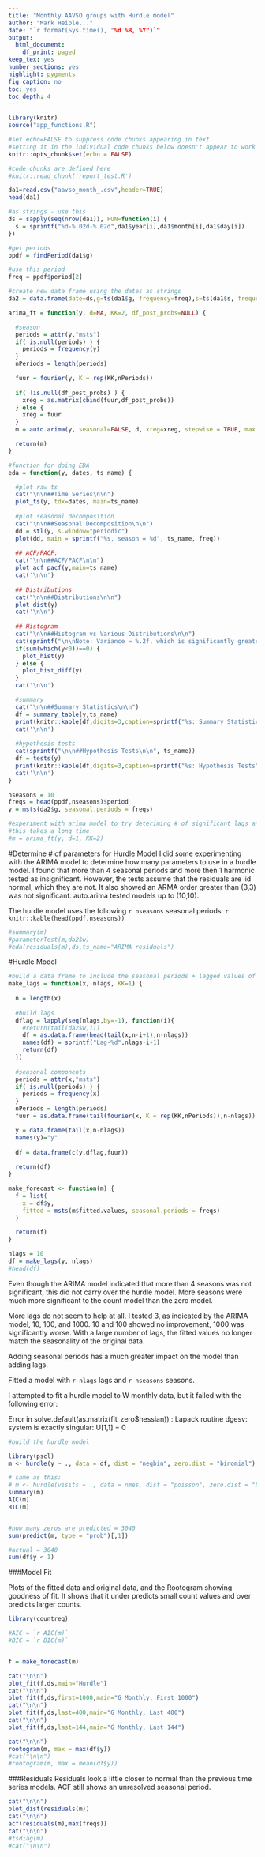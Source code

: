 ---
title: "Monthly AAVSO groups with Hurdle model"
author: "Mark Heiple..."
date: "`r format(Sys.time(), "%d %B, %Y")`"
output:
  html_document:
    df_print: paged
keep_tex: yes
number_sections: yes
highlight: pygments
fig_caption: no
toc: yes
toc_depth: 4
---

```{r, include=FALSE, purl=FALSE}
library(knitr)
source("app_functions.R")

#set echo=FALSE to suppress code chunks appearing in text
#setting it in the individual code chunks below doesn't appear to work
knitr::opts_chunk$set(echo = FALSE)

#code chunks are defined here
#knitr::read_chunk('report_test.R')

```


```{r, echo=FALSE,include=FALSE, cache=FALSE}
da1=read.csv("aavso_month_.csv",header=TRUE)
head(da1)

#as strings - use this
ds = sapply(seq(nrow(da1)), FUN=function(i) {
  s = sprintf("%d-%.02d-%.02d",da1$year[i],da1$month[i],da1$day[i])
})

#get periods
ppdf = findPeriod(da1$g)

#use this period
freq = ppdf$period[2]

#create new data frame using the dates as strings
da2 = data.frame(date=ds,g=ts(da1$g, frequency=freq),s=ts(da1$s, frequency=freq),w=ts(da1$W, frequency=freq))
```

```{r, echo=FALSE, include=FALSE}

arima_ft = function(y, d=NA, KK=2, df_post_probs=NULL) {

  #season
  periods = attr(y,"msts")
  if( is.null(periods) ) {
    periods = frequency(y)
  }
  nPeriods = length(periods)

  fuur = fourier(y, K = rep(KK,nPeriods))
  
  if( !is.null(df_post_probs) ) {
    xreg = as.matrix(cbind(fuur,df_post_probs))
  } else {
    xreg = fuur
  }
  m = auto.arima(y, seasonal=FALSE, d, xreg=xreg, stepwise = TRUE, max.p=10,max.q=10,max.order=20)

  return(m)  
}

#function for doing EDA
eda = function(y, dates, ts_name) {

  #plot raw ts
  cat("\n\n##Time Series\n\n")
  plot_ts(y, tdx=dates, main=ts_name)
  
  #plot seasonal decomposition
  cat("\n\n##Seasonal Decomposition\n\n")
  dd = stl(y, s.window="periodic")
  plot(dd, main = sprintf("%s, season = %d", ts_name, freq))
  
  ## ACF/PACF:
  cat("\n\n##ACF/PACF\n\n")
  plot_acf_pacf(y,main=ts_name)
  cat('\n\n')
  
  ## Distributions
  cat("\n\n##Distributions\n\n")
  plot_dist(y)
  cat('\n\n')
  
  ## Histogram
  cat("\n\n##Histogram vs Various Distributions\n\n")
  cat(sprintf("\n\nNote: Variance = %.2f, which is significantly greater than the mean (%.2f), which indicates that the data is closer to a negative binomial distribution.\n\n",round(var(y),digits=2),round(mean(y),digits=2)))
  if(sum(which(y<0))==0) {
    plot_hist(y)
  } else {
    plot_hist_diff(y)
  }
  cat('\n\n')

  #summary   
  cat("\n\n##Summary Statistics\n\n")
  df = summary_table(y,ts_name)
  print(knitr::kable(df,digits=3,caption=sprintf("%s: Summary Statistics", ts_name)))
  cat('\n\n')
  
  #hypothesis tests
  cat(sprintf("\n\n##Hypothesis Tests\n\n", ts_name))
  df = tests(y)
  print(knitr::kable(df,digits=3,caption=sprintf("%s: Hypothesis Tests",ts_name)))
  cat('\n\n')
}

nseasons = 10
freqs = head(ppdf,nseasons)$period
y = msts(da2$g, seasonal.periods = freqs)

#experiment with arima model to try deteriming # of significant lags and seasons
#this takes a long time
#m = arima_ft(y, d=1, KK=2)
```
\newpage
#Determine # of parameters for Hurdle Model
I did some experimenting with the ARIMA model to determine how many parameters to use in a hurdle model. I found that more than 4 seasonal periods and more then 1 harmonic tested as insignificant. However, the tests assume that the residuals are iid normal, which they are not. It also showed an ARMA order greater than (3,3) was not significant. auto.arima tested models up to (10,10).

The hurdle model uses the following `r nseasons` seasonal periods:
`r knitr::kable(head(ppdf,nseasons))`

```{r,echo=FALSE, include=TRUE, results='asis'}
#summary(m)
#parameterTest(m,da2$w)
#eda(residuals(m),ds,ts_name="ARIMA residuals")
```

\newpage
#Hurdle Model

```{r,echo=FALSE, include=TRUE}

#build a data frame to include the seasonal periods + lagged values of the counts
make_lags = function(x, nlags, KK=1) {
  
  n = length(x)
  
  #build lags
  dflag = lapply(seq(nlags,by=-1), function(i){
    #return(tail(da2$w,i))
    df = as.data.frame(head(tail(x,n-i+1),n-nlags))
    names(df) = sprintf("Lag-%d",nlags-i+1)
    return(df)
  })
  
  #seasonal components
  periods = attr(x,"msts")
  if( is.null(periods) ) {
    periods = frequency(x)
  }
  nPeriods = length(periods)
  fuur = as.data.frame(tail(fourier(x, K = rep(KK,nPeriods)),n-nlags))

  y = data.frame(tail(x,n-nlags))
  names(y)="y"
  
  df = data.frame(c(y,dflag,fuur))
  
  return(df)
}

make_forecast <- function(m) {
  f = list(
    x = df$y,
    fitted = msts(m$fitted.values, seasonal.periods = freqs)
  )

  return(f)  
}

nlags = 10
df = make_lags(y, nlags)
#head(df)

```

Even though the ARIMA model indicated that more than 4 seasons was not significant, this did not carry over the hurdle model. More seasons were much more significant to the count model than the zero model.

More lags do not seem to help at all. I tested 3, as indicated by the ARIMA model, 10, 100, and 1000. 10 and 100 showed no improvement, 1000 was significantly worse. With a large number of lags, the fitted values no longer match the seasonality of the original data.

Adding seasonal periods has a much greater impact on the model than adding lags.

Fitted a model with `r nlags` lags and `r nseasons` seasons.

I attempted to fit a hurdle model to W monthly data, but it failed with the following error:

Error in solve.default(as.matrix(fit_zero$hessian)) : 
  Lapack routine dgesv: system is exactly singular: U[1,1] = 0


```{r,echo=FALSE, include=TRUE}
#build the hurdle model

library(pscl)
m <- hurdle(y ~ ., data = df, dist = "negbin", zero.dist = "binomial")

# same as this:
# m <- hurdle(visits ~ ., data = nmes, dist = "poisson", zero.dist = "binomial")
summary(m)
AIC(m)
BIC(m)


#how many zeros are predicted = 3040
sum(predict(m, type = "prob")[,1])

#actual = 3040
sum(df$y < 1)  
```

###Model Fit

Plots of the fitted data and original data, and the Rootogram showing goodness of fit. It shows that it under predicts small count values and over predicts larger counts.

```{r,echo=FALSE, include=TRUE, results='asis'}
library(countreg)

#AIC = `r AIC(m)`
#BIC = `r BIC(m)`


f = make_forecast(m)

cat("\n\n")
plot_fit(f,ds,main="Hurdle")
cat("\n\n")
plot_fit(f,ds,first=1000,main="G Monthly, First 1000")
cat("\n\n")
plot_fit(f,ds,last=400,main="G Monthly, Last 400")
cat("\n\n")
plot_fit(f,ds,last=144,main="G Monthly, Last 144")

cat("\n\n")
rootogram(m, max = max(df$y))
#cat("\n\n")
#rootogram(m, max = mean(df$y))


```

###Residuals
Residuals look a little closer to normal than the previous time series models. ACF still shows an unresolved seasonal period.

```{r,echo=FALSE, include=TRUE, results='asis'}
cat("\n\n")
plot_dist(residuals(m))
cat("\n\n")
acf(residuals(m),max(freqs))
cat("\n\n")
#tsdiag(m)
#cat("\n\n")
```


